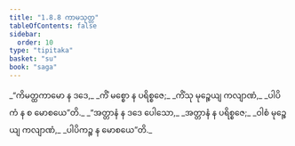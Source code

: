 ```yaml
---
title: "1.8.8 ကာမသုတ္တ"
tableOfContents: false
sidebar:
  order: 10
type: "tipitaka"
basket: "su"
book: "saga"
---
```



<DynamicBreadcrumb />

<Division number="78" book="saga">

<Paragraph number="355" type="verses" book="saga">
_“ကိမတ္ထကာမော န ဒဒေ,_  
_ကိံ မစ္စော န ပရိစ္စဇေ;_  
_ကိံသု မုဉ္စေယျ ကလျာဏံ,_  
_ပါပိကံ န စ မောစယေ”တိ._  

</Paragraph>

<Paragraph number="356" type="verses" book="saga">
_“အတ္တာနံ န ဒဒေ ပေါသော,_  
_အတ္တာနံ န ပရိစ္စဇေ;_  
_ဝါစံ မုဉ္စေယျ ကလျာဏံ,_  
_ပါပိကဉ္စ န မောစယေ”တိ._
</Paragraph>
</Division>